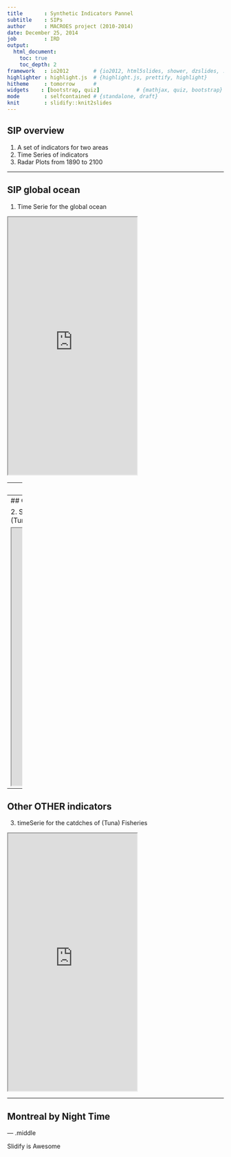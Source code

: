 ```yaml
---
title       : Synthetic Indicators Pannel
subtitle    : SIPs
author      : MACROES project (2010-2014)
date: December 25, 2014
job         : IRD
output:
  html_document:
    toc: true
    toc_depth: 2
framework   : io2012        # {io2012, html5slides, shower, dzslides, ...}
highlighter : highlight.js  # {highlight.js, prettify, highlight}
hitheme     : tomorrow      # 
widgets    : [bootstrap, quiz]            # {mathjax, quiz, bootstrap}
mode        : selfcontained # {standalone, draft}
knit        : slidify::knit2slides
---
```


## SIP overview

1. A set of indicators for two areas
2. Time Series of indicators
3. Radar Plots from 1890 to 2100

---

## SIP global ocean

1. Time Serie for the global ocean

 <iframe src = 'http://mdst-macroes.ird.fr/tmp/Radar_plot_and_temporal_series/default/cdn/SIP/SIPSeriePlot_All%20Oceans_10.html' height='600px'></iframe>



--- 
## SIP indian ocean

1. Time Serie for the indian Ocean

 <iframe src = 'http://mdst-macroes.ird.fr/tmp/Radar_plot_and_temporal_series/default/cdn/SIP/SIPSeriePlot_Indian%20Ocean_10.html' height='600px'></iframe>



--- 
## Other indicators

2. StackedArea for the catdches of (Tuna) Fisheries

 <iframe src = 'http://mdst-macroes.ird.fr/tmp/SpeciesByOcean/cdn/I1_Thunnus_alalunga_Rickshaw.html' height='600px'></iframe>
 
--- 
## Other OTHER indicators

3. timeSerie for the catdches of (Tuna) Fisheries

 <iframe src = 'http://mdst-macroes.ird.fr/tmp/SpeciesByOcean/default/I1_Thunnus_albacares_NVD3bis.html' height='600px'></iframe>
  
---

## Montreal by Night Time


--- .middle 

 Slidify is Awesome
